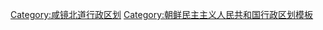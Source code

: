 {{Navbox
|name = 咸鏡北道行政區劃
|title = [[咸鏡北道]]行政區劃
|image = [[File:Flag of North Korea.svg|x50px]]
|state = {{{state|<includeonly>uncollapsed</includeonly>}}}
|above=
|groupstyle=text-align:center;
|bodyclass = hlist

|group1 = [[市]]
|list1 = 
* [[清津市]]
* [[金策市]]
* [[會寧市]]

|group2 = [[郡]]
|list2 = 
* [[鏡城郡]]
* [[吉州郡]]
* [[明川郡]]
* [[茂山郡]]
* [[富寧郡]]
* [[慶源郡]]
* [[花坮郡]]
* [[化成郡]]
* [[漁郎郡]]
* [[延社郡]]
* [[穩城郡]]
* [[慶興郡]]
}}<noinclude>
[[Category:咸镜北道行政区划]]
[[Category:朝鲜民主主义人民共和国行政区划模板]]
</noinclude>